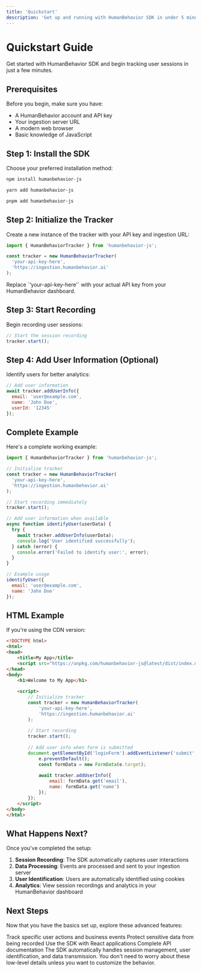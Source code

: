 ```yaml
---
title: 'Quickstart'
description: 'Get up and running with HumanBehavior SDK in under 5 minutes'
---
```


# Quickstart Guide

Get started with HumanBehavior SDK and begin tracking user sessions in just a few minutes.

## Prerequisites

Before you begin, make sure you have:

- A HumanBehavior account and API key
- Your ingestion server URL
- A modern web browser
- Basic knowledge of JavaScript

## Step 1: Install the SDK

Choose your preferred installation method:

<CodeGroup>

```bash npm
npm install humanbehavior-js
```

```bash yarn
yarn add humanbehavior-js
```

```bash pnpm
pnpm add humanbehavior-js
```

</CodeGroup>

## Step 2: Initialize the Tracker

Create a new instance of the tracker with your API key and ingestion URL:

```javascript
import { HumanBehaviorTracker } from 'humanbehavior-js';

const tracker = new HumanBehaviorTracker(
  'your-api-key-here',
  'https://ingestion.humanbehavior.ai'
);
```

<Note>
  Replace `'your-api-key-here'` with your actual API key from your HumanBehavior dashboard.
</Note>

## Step 3: Start Recording

Begin recording user sessions:

```javascript
// Start the session recording
tracker.start();
```

## Step 4: Add User Information (Optional)

Identify users for better analytics:

```javascript
// Add user information
await tracker.addUserInfo({
  email: 'user@example.com',
  name: 'John Doe',
  userId: '12345'
});
```

## Complete Example

Here's a complete working example:

```javascript
import { HumanBehaviorTracker } from 'humanbehavior-js';

// Initialize tracker
const tracker = new HumanBehaviorTracker(
  'your-api-key-here',
  'https://ingestion.humanbehavior.ai'
);

// Start recording immediately
tracker.start();

// Add user information when available
async function identifyUser(userData) {
  try {
    await tracker.addUserInfo(userData);
    console.log('User identified successfully');
  } catch (error) {
    console.error('Failed to identify user:', error);
  }
}

// Example usage
identifyUser({
  email: 'user@example.com',
  name: 'John Doe'
});
```

## HTML Example

If you're using the CDN version:

```html
<!DOCTYPE html>
<html>
<head>
    <title>My App</title>
    <script src="https://unpkg.com/humanbehavior-js@latest/dist/index.min.js"></script>
</head>
<body>
    <h1>Welcome to My App</h1>
    
    <script>
        // Initialize tracker
        const tracker = new HumanBehaviorTracker(
            'your-api-key-here',
            'https://ingestion.humanbehavior.ai'
        );
        
        // Start recording
        tracker.start();
        
        // Add user info when form is submitted
        document.getElementById('loginForm').addEventListener('submit', async (e) => {
            e.preventDefault();
            const formData = new FormData(e.target);
            
            await tracker.addUserInfo({
                email: formData.get('email'),
                name: formData.get('name')
            });
        });
    </script>
</body>
</html>
```

## What Happens Next?

Once you've completed the setup:

1. **Session Recording**: The SDK automatically captures user interactions
2. **Data Processing**: Events are processed and sent to your ingestion server
3. **User Identification**: Users are automatically identified using cookies
4. **Analytics**: View session recordings and analytics in your HumanBehavior dashboard

## Next Steps

Now that you have the basics set up, explore these advanced features:

<CardGroup cols={2}>
  <Card
    title="Custom Events"
    icon="code"
    href="/essentials/custom-events"
  >
    Track specific user actions and business events
  </Card>
  <Card
    title="Data Redaction"
    icon="shield"
    href="/essentials/data-redaction"
  >
    Protect sensitive data from being recorded
  </Card>
  <Card
    title="React Integration"
    icon="react"
    href="/essentials/react-integration"
  >
    Use the SDK with React applications
  </Card>
  <Card
    title="API Reference"
    icon="book"
    href="/api-reference/tracker"
  >
    Complete API documentation
  </Card>
</CardGroup>

<Note>
  The SDK automatically handles session management, user identification, and data transmission. You don't need to worry about these low-level details unless you want to customize the behavior.
</Note>
